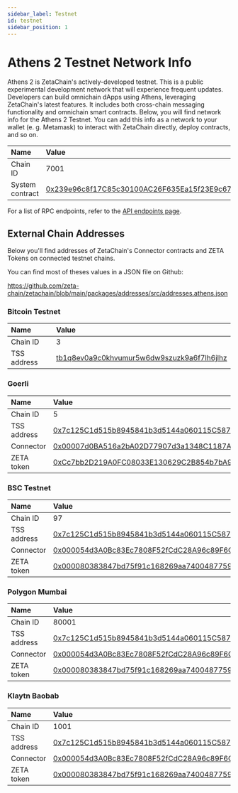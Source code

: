 ```yaml
---
sidebar_label: Testnet
id: testnet
sidebar_position: 1
---
```



# Athens 2 Testnet Network Info

Athens 2 is ZetaChain's actively-developed testnet. This is a public
experimental development network that will experience frequent updates.
Developers can build omnichain dApps using Athens, leveraging ZetaChain's latest
features. It includes both cross-chain messaging functionality and omnichain
smart contracts. Below, you will find network info for the Athens 2 Testnet. You
can add this info as a network to your wallet (e. g. Metamask) to interact with
ZetaChain directly, deploy contracts, and so on.

| Name            | Value                                                                                                                           |
| :-------------- | :------------------------------------------------------------------------------------------------------------------------------ |
| Chain ID        | 7001                                                                                                                            |
| System contract | [0x239e96c8f17C85c30100AC26F635Ea15f23E9c67](https://explorer.zetachain.com/address/0x239e96c8f17C85c30100AC26F635Ea15f23E9c67) |

For a list of RPC endpoints, refer to the [API endpoints page](/reference/api).

## External Chain Addresses

Below you'll find addresses of ZetaChain's Connector contracts and ZETA Tokens
on connected testnet chains.

You can find most of theses values in a JSON file on Github:

https://github.com/zeta-chain/zetachain/blob/main/packages/addresses/src/addresses.athens.json

### Bitcoin Testnet

| Name        | Value                                                                                                                                   |
| :---------- | :-------------------------------------------------------------------------------------------------------------------------------------- |
| Chain ID    | 3                                                                                                                                       |
| TSS address | [tb1q8ev0a9c0khvumur5w6dw9szuzk9a6f7lh6jlhz](https://www.blockchain.com/btc-testnet/address/tb1q8ev0a9c0khvumur5w6dw9szuzk9a6f7lh6jlhz) |

### Goerli

| Name        | Value                                                                                                                        |
| :---------- | :--------------------------------------------------------------------------------------------------------------------------- |
| Chain ID    | 5                                                                                                                            |
| TSS address | [0x7c125C1d515b8945841b3d5144a060115C58725F](https://goerli.etherscan.io/address/0x7c125C1d515b8945841b3d5144a060115C58725F) |
| Connector   | [0x00007d0BA516a2bA02D77907d3a1348C1187Ae62](https://goerli.etherscan.io/address/0x00007d0BA516a2bA02D77907d3a1348C1187Ae62) |
| ZETA token  | [0xCc7bb2D219A0FC08033E130629C2B854b7bA9195](https://goerli.etherscan.io/address/0xCc7bb2D219A0FC08033E130629C2B854b7bA9195) |

### BSC Testnet

| Name        | Value                                                                                                                        |
| :---------- | :--------------------------------------------------------------------------------------------------------------------------- |
| Chain ID    | 97                                                                                                                           |
| TSS address | [0x7c125C1d515b8945841b3d5144a060115C58725F](https://testnet.bscscan.com/address/0x7c125C1d515b8945841b3d5144a060115C58725F) |
| Connector   | [0x000054d3A0Bc83Ec7808F52fCdC28A96c89F6C5c](https://testnet.bscscan.com/address/0x000054d3A0Bc83Ec7808F52fCdC28A96c89F6C5c) |
| ZETA token  | [0x000080383847bd75f91c168269aa74004877592f](https://testnet.bscscan.com/address/0x000080383847bd75f91c168269aa74004877592f) |

### Polygon Mumbai

| Name        | Value                                                                                                                           |
| :---------- | :------------------------------------------------------------------------------------------------------------------------------ |
| Chain ID    | 80001                                                                                                                           |
| TSS address | [0x7c125C1d515b8945841b3d5144a060115C58725F](https://mumbai.polygonscan.com/address/0x7c125C1d515b8945841b3d5144a060115C58725F) |
| Connector   | [0x000054d3A0Bc83Ec7808F52fCdC28A96c89F6C5c](https://mumbai.polygonscan.com/address/0x000054d3A0Bc83Ec7808F52fCdC28A96c89F6C5c) |
| ZETA token  | [0x000080383847bd75f91c168269aa74004877592f](https://mumbai.polygonscan.com/address/0x000080383847bd75f91c168269aa74004877592f) |

### Klaytn Baobab

| Name        | Value                                                                                                                            |
| :---------- | :------------------------------------------------------------------------------------------------------------------------------- |
| Chain ID    | 1001                                                                                                                             |
| TSS address | [0x7c125C1d515b8945841b3d5144a060115C58725F](https://baobab.scope.klaytn.com/account/0x7c125C1d515b8945841b3d5144a060115C58725F) |
| Connector   | [0x000054d3A0Bc83Ec7808F52fCdC28A96c89F6C5c](https://baobab.scope.klaytn.com/account/0x000054d3A0Bc83Ec7808F52fCdC28A96c89F6C5c) |
| ZETA token  | [0x000080383847bd75f91c168269aa74004877592f](https://baobab.scope.klaytn.com/account/0x000080383847bd75f91c168269aa74004877592f) |
